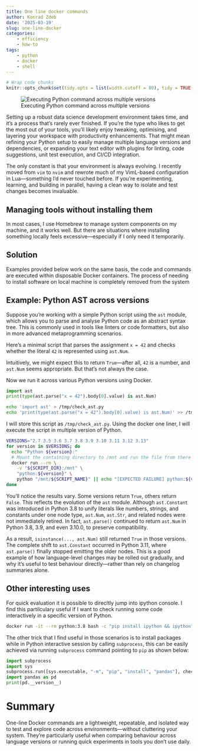 ```yaml
---
title: One line docker commands
author: Konrad Zdeb
date: '2025-03-19'
slug: one-line-docker
categories: 
    - efficiency
    - how-to
tags:
    - python
    - docker
    - shell
---
```

```r
# Wrap code chunks
knitr::opts_chunk$set(tidy.opts = list(width.cutoff = 80), tidy = TRUE, cache = FALSE)
```


![Executing Python command across multiple versions](images/ast_docker.png)

Setting up a robust data science development environment takes time, and it's a process that’s rarely ever finished. If you’re the type who likes to get the most out of your tools, you’ll likely enjoy tweaking, optimising, and layering your workspace with productivity enhancements. That might mean refining your Python setup to easily manage multiple language versions and dependencies, or expanding your text editor with plugins for linting, code suggestions, unit test execution, and CI/CD integration.

The only constant is that your environment is always evolving. I recently moved from `vim` to `nvim` and rewrote much of my VimL-based configuration in Lua—something I’d never touched before. If you’re experimenting, learning, and building in parallel, having a clean way to isolate and test changes becomes invaluable.

## Managing tools without installing them

In most cases, I use Homebrew to manage system components on my machine, and it works well. But there are situations where installing something locally feels excessive—especially if I only need it temporarily.

## Solution

Examples provided below work on the same basis, the code and commands are executed within disposable Docker containers. The process of needing to install software on local machine is completely removed from the system

## Example: Python AST across versions

Suppose you’re working with a simple Python script using the `ast` module, which allows you to parse and analyse Python code as an abstract syntax tree. This is commonly used in tools like linters or code formatters, but also in more advanced metaprogramming scenarios.

Here’s a minimal script that parses the assignment `x = 42` and checks whether the literal `42` is represented using `ast.Num`.

Intuitively, we might expect this to return `True`—after all, `42` is a number, and `ast.Num` seems appropriate. But that's not always the case.

Now we run it across various Python versions using Docker.

```python
import ast
print(type(ast.parse("x = 42").body[0].value) is ast.Num)
```


```bash
echo 'import ast' > /tmp/check_ast.py
echo 'print(type(ast.parse("x = 42").body[0].value) is ast.Num)' >> /tmp/check_ast.py
```

I will store this script as `/tmp/check_ast.py`. Using the docker one liner, I will execute the script in multiple version of Python.

```bash
VERSIONS="2.7 3.5 3.6 3.7 3.8 3.9 3.10 3.11 3.12 3.13"
for version in $VERSIONS; do
  echo "Python ${version}:"
  # Mount the containing directory to /mnt and run the file from there
  docker run --rm \
    -v "${SCRIPT_DIR}:/mnt" \
    "python:${version}" \
    python "/mnt/${SCRIPT_NAME}" || echo "[EXPECTED FAILURE] python:${version} failed"
done
```

You’ll notice the results vary. Some versions return `True`, others return `False`. This reflects the evolution of the `ast` module. Although `ast.Constant` was introduced in Python 3.8 to unify literals like numbers, strings, and constants under one node type, `ast.Num`, `ast.Str`, and related nodes were not immediately retired. In fact, `ast.parse()` continued to return `ast.Num` in Python 3.8, 3.9, and even 3.10.0, to preserve compatibility.

As a result, `isinstance(..., ast.Num)` still returned `True` in those versions. The complete shift to `ast.Constant` occurred in Python 3.11, where `ast.parse()` finally stopped emitting the older nodes. This is a good example of how language-level changes may be rolled out gradually, and why it’s useful to test behaviour directly—rather than rely on changelog summaries alone.


## Other interesting uses

For quick evaluation it is possible to direcltly jump into ipython console. I find this partilculary useful if I want to check running some code interactively in a specific version of Python.

```bash
docker run -it --rm python:3.8 bash -c "pip install ipython && ipython"
```

The other trick that I find useful in those scenarios is to install packages while in Python interactive session by calling `subprocess`, this can be easily achieved via running `subprocess` command pointing to `pip` as shown below:

```python
import subprocess
import sys
subprocess.run([sys.executable, "-m", "pip", "install", "pandas"], check=True)
import pandas as pd
print(pd.__version__)
```

# Summary

One-line Docker commands are a lightweight, repeatable, and isolated way to test and explore code across environments—without cluttering your system. They’re particularly useful when comparing behaviour across language versions or running quick experiments in tools you don’t use daily.

